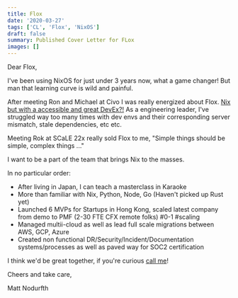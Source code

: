 ```yaml
---
title: Flox
date: '2020-03-27'
tags: ['CL', 'Flox', 'NixOS']
draft: false
summary: Published Cover Letter for FLox
images: []
---
```


Dear Flox,

I've been using NixOS for just under 3 years now, what a game changer! But man that learning curve is wild and painful.

After meeting Ron and Michael at Civo I was really energized about Flox. [Nix but with a accessible and great DevEx?!](https://www.youtube.com/watch?v=O7oD_oX-Gio)
As a engineering leader, I've struggled way too many times with dev envs and their corresponding server mismatch, stale dependencies, etc etc.

Meeting Rok at SCaLE 22x really sold Flox to me, "Simple things should be simple, complex things ..."

I want to be a part of the team that brings Nix to the masses.

In no particular order:

- After living in Japan, I can teach a masterclass in Karaoke
- More than familiar with Nix, Python, Node, Go (Haven't picked up Rust yet)
- Launched 6 MVPs for Startups in Hong Kong, scaled latest company from demo to PMF (2-30 FTE CFX remote folks) #0-1 #scaling
- Managed multii-cloud as well as lead full scale migrations between AWS, GCP, Azure
- Created non functional DR/Security/Incident/Documentation systems/processes as well as paved way for SOC2 certification

I think we'd be great together, if you're curious [call me](https://youtu.be/StKVS0eI85I?t=34)!

Cheers and take care,

Matt Nodurfth
